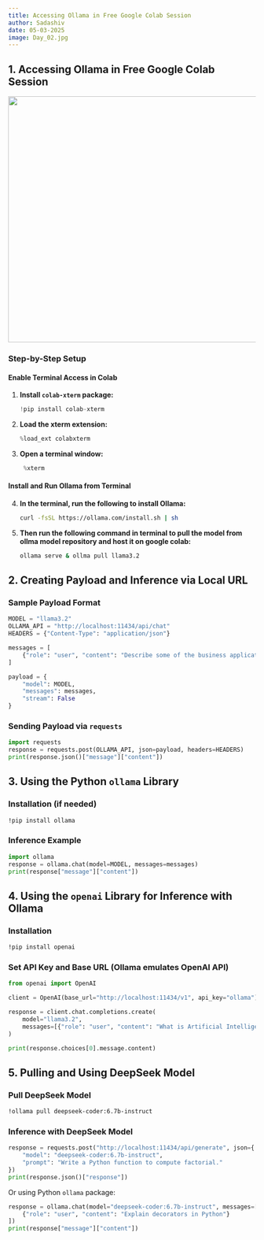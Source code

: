 ```yaml
---
title: Accessing Ollama in Free Google Colab Session
author: Sadashiv
date: 05-03-2025
image: Day_02.jpg
---
```


## 1. Accessing Ollama in Free Google Colab Session

![](Day_02.jpg){fig-align="left" width="1472" height="500"}

### Step-by-Step Setup

#### Enable Terminal Access in Colab

1.  **Install `colab-xterm` package:**

    ``` python
    !pip install colab-xterm
    ```

2.  **Load the xterm extension:**

    ``` python
    %load_ext colabxterm
    ```

3.  **Open a terminal window:**

    ``` python
     %xterm
    ```

#### Install and Run Ollama from Terminal

4.  **In the terminal, run the following to install Ollama:**

    ``` sh
    curl -fsSL https://ollama.com/install.sh | sh
    ```

5.  **Then run the following command in terminal to pull the model from ollma model repository and host it on google colab:**

    ``` bash
    ollama serve & ollma pull llama3.2
    ```


## 2. Creating Payload and Inference via Local URL

### Sample Payload Format

``` python
MODEL = "llama3.2"
OLLAMA_API = "http://localhost:11434/api/chat"
HEADERS = {"Content-Type": "application/json"}

messages = [
    {"role": "user", "content": "Describe some of the business applications of Generative AI"}
]

payload = {
    "model": MODEL,
    "messages": messages,
    "stream": False
}
```

### Sending Payload via `requests`

``` python
import requests
response = requests.post(OLLAMA_API, json=payload, headers=HEADERS)
print(response.json()["message"]["content"])
```

## 3. Using the Python `ollama` Library

### Installation (if needed)

``` bash
!pip install ollama
```

### Inference Example

``` python
import ollama
response = ollama.chat(model=MODEL, messages=messages)
print(response["message"]["content"])
```

## 4. Using the `openai` Library for Inference with Ollama

### Installation

``` bash
!pip install openai
```

### Set API Key and Base URL (Ollama emulates OpenAI API)

``` python
from openai import OpenAI

client = OpenAI(base_url="http://localhost:11434/v1", api_key="ollama")

response = client.chat.completions.create(
    model="llama3.2",
    messages=[{"role": "user", "content": "What is Artificial Intelligence?"}]
)

print(response.choices[0].message.content)
```

## 5. Pulling and Using DeepSeek Model

### Pull DeepSeek Model

``` bash
!ollama pull deepseek-coder:6.7b-instruct
```

### Inference with DeepSeek Model

``` python
response = requests.post("http://localhost:11434/api/generate", json={
    "model": "deepseek-coder:6.7b-instruct",
    "prompt": "Write a Python function to compute factorial."
})
print(response.json()["response"])
```

Or using Python `ollama` package:

``` python
response = ollama.chat(model="deepseek-coder:6.7b-instruct", messages=[
    {"role": "user", "content": "Explain decorators in Python"}
])
print(response["message"]["content"])
```
